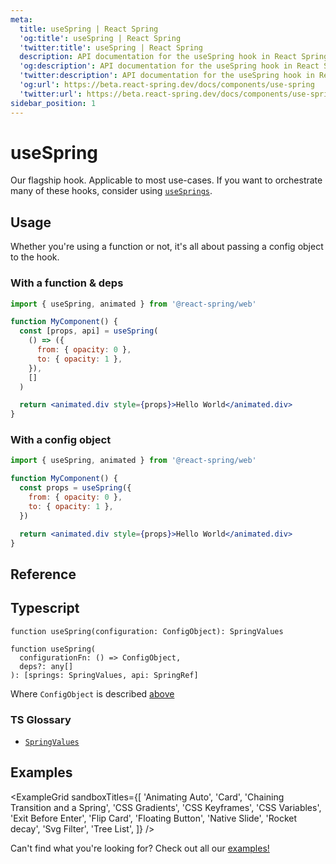 ```yaml
---
meta:
  title: useSpring | React Spring
  'og:title': useSpring | React Spring
  'twitter:title': useSpring | React Spring
  description: API documentation for the useSpring hook in React Spring.
  'og:description': API documentation for the useSpring hook in React Spring.
  'twitter:description': API documentation for the useSpring hook in React Spring.
  'og:url': https://beta.react-spring.dev/docs/components/use-spring
  'twitter:url': https://beta.react-spring.dev/docs/components/use-spring
sidebar_position: 1
---
```


# useSpring

Our flagship hook. Applicable to most use-cases. If you want to orchestrate many of these hooks, consider using [`useSprings`](/components/use-springs).

## Usage

Whether you're using a function or not, it's all about passing a config object to the hook.

### With a function & deps

```jsx lines=1,4-10,12
import { useSpring, animated } from '@react-spring/web'

function MyComponent() {
  const [props, api] = useSpring(
    () => ({
      from: { opacity: 0 },
      to: { opacity: 1 },
    }),
    []
  )

  return <animated.div style={props}>Hello World</animated.div>
}
```

### With a config object

```jsx lines=1,4-7,9
import { useSpring, animated } from '@react-spring/web'

function MyComponent() {
  const props = useSpring({
    from: { opacity: 0 },
    to: { opacity: 1 },
  })

  return <animated.div style={props}>Hello World</animated.div>
}
```

## Reference


<TablesConfiguration />

## Typescript

```tsx
function useSpring(configuration: ConfigObject): SpringValues

function useSpring(
  configurationFn: () => ConfigObject,
  deps?: any[]
): [springs: SpringValues, api: SpringRef]
```

Where `ConfigObject` is described [above](#reference)

### TS Glossary

- [`SpringValues`](/docs/typescript#springvalues)

## Examples


<ExampleGrid
  sandboxTitles={[
    'Animating Auto',
    'Card',
    'Chaining Transition and a Spring',
    'CSS Gradients',
    'CSS Keyframes',
    'CSS Variables',
    'Exit Before Enter',
    'Flip Card',
    'Floating Button',
    'Native Slide',
    'Rocket decay',
    'Svg Filter',
    'Tree List',
  ]}
/>

Can't find what you're looking for? Check out all our [examples!](/examples)
